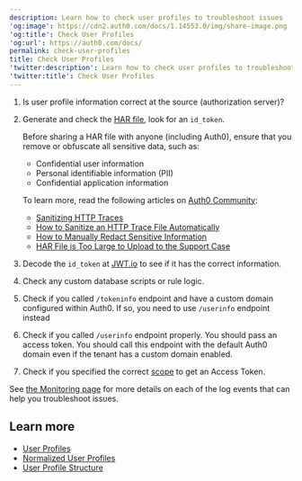 ```yaml
---
description: Learn how to check user profiles to troubleshoot issues
'og:image': https://cdn2.auth0.com/docs/1.14553.0/img/share-image.png
'og:title': Check User Profiles
'og:url': https://auth0.com/docs/
permalink: check-user-profiles
title: Check User Profiles
'twitter:description': Learn how to check user profiles to troubleshoot issues
'twitter:title': Check User Profiles
---
```

1. Is user profile information correct at the source (authorization server)?
2. Generate and check the [HAR file](/docs/troubleshoot/troubleshooting-tools/generate-and-analyze-har-files), look for an `id_token`.

   <Warning>

   Before sharing a HAR file with anyone (including Auth0), ensure that you remove or obfuscate all sensitive data, such as:

   * Confidential user information
   * Personal identifiable information (PII)
   * Confidential application information

   To learn more, read the following articles on [Auth0 Community](https://community.auth0.com):

   * [Sanitizing HTTP Traces](https://community.auth0.com/t/sanitizing-http-traces/119488)
   * [How to Sanitize an HTTP Trace File Automatically](https://community.auth0.com/t/how-to-sanitize-a-http-trace-file-automatically/120583)
   * [How to Manually Redact Sensitive Information](https://community.auth0.com/t/how-to-manually-redact-sensitive-information/122554)
   * [HAR File is Too Large to Upload to the Support Case](https://community.auth0.com/t/har-file-is-too-large-to-upload-to-the-support-case/122488)
   </Warning>
3. Decode the `id_token` at [JWT.io](https://jwt.io) to see if it has the correct information.
4. Check any custom database scripts or rule logic.
5. Check if you called `/tokeninfo` endpoint and have a custom domain configured within Auth0. If so, you need to use `/userinfo` endpoint instead
6. Check if you called `/userinfo` endpoint properly. You should pass an access token. You should call this endpoint with the default Auth0 domain even if the tenant has a custom domain enabled.
7. Check if you specified the correct [scope](/docs/get-started/apis/scopes) to get an Access Token.

<Callout icon="file-lines" color="#0EA5E9" iconType="regular">

See [the Monitoring page](/docs/deploy-monitor/monitor) for more details on each of the log events that can help you troubleshoot issues.

</Callout>

## Learn more

* [User Profiles](/docs/manage-users/user-accounts/user-profiles)
* [Normalized User Profiles](/docs/manage-users/user-accounts/user-profiles/normalized-user-profiles)
* [User Profile Structure](/docs/manage-users/user-accounts/user-profiles/user-profile-structure)